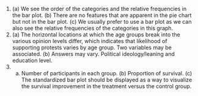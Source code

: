1. \(a) We see the order of the categories and the relative frequencies in the bar plot. (b) There are no features that are apparent in the pie chart but not in the bar plot. (c) We usually prefer to use a bar plot as we can also see the relative frequencies of the categories in this graph.
\addtocounter{enumi}{1}

1. \(a) The horizontal locations at which the age groups break into the various opinion levels differ, which indicates that likelihood of supporting protests varies by age group. Two variables may be associated. (b) Answers may vary. Political ideology/leaning and education level.
\addtocounter{enumi}{1}

1. (a) Number of participants in each group.  (b) Proportion of survival. (c) The standardized bar plot should be displayed as a way to visualize the survival improvement in the treatment versus the control group.
\addtocounter{enumi}{1}
